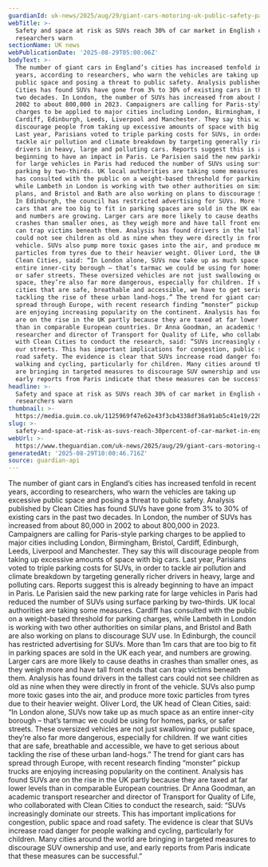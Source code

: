 ```yaml
---
guardianId: uk-news/2025/aug/29/giant-cars-motoring-uk-public-safety-paris
webTitle: >-
  Safety and space at risk as SUVs reach 30% of car market in English cities,
  researchers warn
sectionName: UK news
webPublicationDate: '2025-08-29T05:00:06Z'
bodyText: >-
  The number of giant cars in England’s cities has increased tenfold in recent
  years, according to researchers, who warn the vehicles are taking up excessive
  public space and posing a threat to public safety. Analysis published by Clean
  Cities has found SUVs have gone from 3% to 30% of existing cars in the past
  two decades. In London, the number of SUVs has increased from about 80,000 in
  2002 to about 800,000 in 2023. Campaigners are calling for Paris-style parking
  charges to be applied to major cities including London, Birmingham, Bristol,
  Cardiff, Edinburgh, Leeds, Liverpool and Manchester. They say this will
  discourage people from taking up excessive amounts of space with big cars.
  Last year, Parisians voted to triple parking costs for SUVs, in order to
  tackle air pollution and climate breakdown by targeting generally richer
  drivers in heavy, large and polluting cars. Reports suggest this is already
  beginning to have an impact in Paris. Le Parisien said the new parking rate
  for large vehicles in Paris had reduced the number of SUVs using surface
  parking by two-thirds. UK local authorities are taking some measures. Cardiff
  has consulted with the public on a weight-based threshold for parking charges,
  while Lambeth in London is working with two other authorities on similar
  plans, and Bristol and Bath are also working on plans to discourage SUV use.
  In Edinburgh, the council has restricted advertising for SUVs. More than 1m
  cars that are too big to fit in parking spaces are sold in the UK each year,
  and numbers are growing. Larger cars are more likely to cause deaths in
  crashes than smaller ones, as they weigh more and have tall front ends that
  can trap victims beneath them. Analysis has found drivers in the tallest cars
  could not see children as old as nine when they were directly in front of the
  vehicle. SUVs also pump more toxic gases into the air, and produce more toxic
  particles from tyres due to their heavier weight. Oliver Lord, the UK head of
  Clean Cities, said: “In London alone, SUVs now take up as much space as an
  entire inner-city borough – that’s tarmac we could be using for homes, parks,
  or safer streets. These oversized vehicles are not just swallowing our public
  space, they’re also far more dangerous, especially for children. If we want
  cities that are safe, breathable and accessible, we have to get serious about
  tackling the rise of these urban land-hogs.” The trend for giant cars has
  spread through Europe, with recent research finding “monster” pickup trucks
  are enjoying increasing popularity on the continent. Analysis has found SUVs
  are on the rise in the UK partly because they are taxed at far lower levels
  than in comparable European countries. Dr Anna Goodman, an academic transport
  researcher and director of Transport for Quality of Life, who collaborated
  with Clean Cities to conduct the research, said: “SUVs increasingly dominate
  our streets. This has important implications for congestion, public space and
  road safety. The evidence is clear that SUVs increase road danger for people
  walking and cycling, particularly for children. Many cities around the world
  are bringing in targeted measures to discourage SUV ownership and use, and
  early reports from Paris indicate that these measures can be successful.”
headline: >-
  Safety and space at risk as SUVs reach 30% of car market in English cities,
  researchers warn
thumbnail: >-
  https://media.guim.co.uk/1125969f47e62e43f3cb4338df36a91ab5c41e19/220_0_2070_1655/500.jpg
slug: >-
  safety-and-space-at-risk-as-suvs-reach-30percent-of-car-market-in-english-cities-researchers-warn
webUrl: >-
  https://www.theguardian.com/uk-news/2025/aug/29/giant-cars-motoring-uk-public-safety-paris
generatedAt: '2025-08-29T10:00:46.716Z'
source: guardian-api
---
```

The number of giant cars in England’s cities has increased tenfold in recent years, according to researchers, who warn the vehicles are taking up excessive public space and posing a threat to public safety. Analysis published by Clean Cities has found SUVs have gone from 3% to 30% of existing cars in the past two decades. In London, the number of SUVs has increased from about 80,000 in 2002 to about 800,000 in 2023. Campaigners are calling for Paris-style parking charges to be applied to major cities including London, Birmingham, Bristol, Cardiff, Edinburgh, Leeds, Liverpool and Manchester. They say this will discourage people from taking up excessive amounts of space with big cars. Last year, Parisians voted to triple parking costs for SUVs, in order to tackle air pollution and climate breakdown by targeting generally richer drivers in heavy, large and polluting cars. Reports suggest this is already beginning to have an impact in Paris. Le Parisien said the new parking rate for large vehicles in Paris had reduced the number of SUVs using surface parking by two-thirds. UK local authorities are taking some measures. Cardiff has consulted with the public on a weight-based threshold for parking charges, while Lambeth in London is working with two other authorities on similar plans, and Bristol and Bath are also working on plans to discourage SUV use. In Edinburgh, the council has restricted advertising for SUVs. More than 1m cars that are too big to fit in parking spaces are sold in the UK each year, and numbers are growing. Larger cars are more likely to cause deaths in crashes than smaller ones, as they weigh more and have tall front ends that can trap victims beneath them. Analysis has found drivers in the tallest cars could not see children as old as nine when they were directly in front of the vehicle. SUVs also pump more toxic gases into the air, and produce more toxic particles from tyres due to their heavier weight. Oliver Lord, the UK head of Clean Cities, said: “In London alone, SUVs now take up as much space as an entire inner-city borough – that’s tarmac we could be using for homes, parks, or safer streets. These oversized vehicles are not just swallowing our public space, they’re also far more dangerous, especially for children. If we want cities that are safe, breathable and accessible, we have to get serious about tackling the rise of these urban land-hogs.” The trend for giant cars has spread through Europe, with recent research finding “monster” pickup trucks are enjoying increasing popularity on the continent. Analysis has found SUVs are on the rise in the UK partly because they are taxed at far lower levels than in comparable European countries. Dr Anna Goodman, an academic transport researcher and director of Transport for Quality of Life, who collaborated with Clean Cities to conduct the research, said: “SUVs increasingly dominate our streets. This has important implications for congestion, public space and road safety. The evidence is clear that SUVs increase road danger for people walking and cycling, particularly for children. Many cities around the world are bringing in targeted measures to discourage SUV ownership and use, and early reports from Paris indicate that these measures can be successful.”
